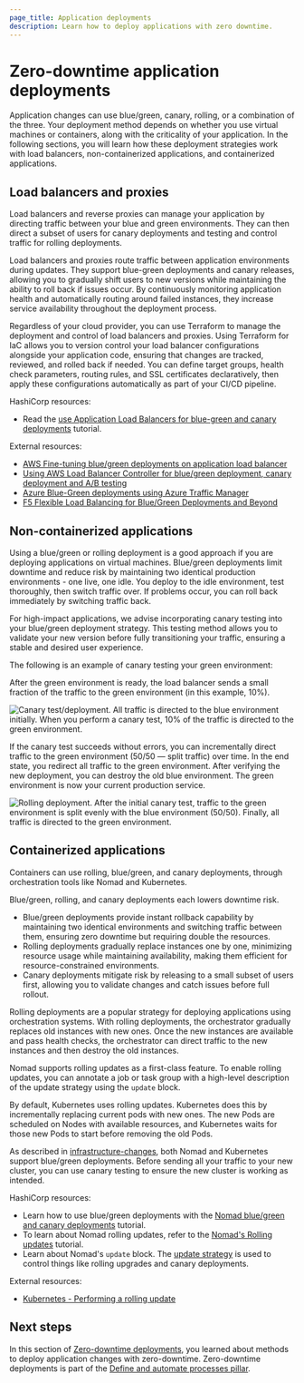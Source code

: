 ```yaml
---
page_title: Application deployments
description: Learn how to deploy applications with zero downtime.
---
```


# Zero-downtime application deployments

Application changes can use blue/green, canary, rolling, or a combination of the three. Your deployment method depends on whether you use virtual machines or containers, along with the criticality of your application. In the following sections, you will learn how these deployment strategies work with load balancers, non-containerized applications, and containerized applications.

## Load balancers and proxies

Load balancers and reverse proxies can manage your application by directing traffic between your blue and green environments. They can then direct a subset of users for canary deployments and testing and control traffic for rolling deployments.

Load balancers and proxies route traffic between application environments during updates. They support blue-green deployments and canary releases, allowing you to gradually shift users to new versions while maintaining the ability to roll back if issues occur. By continuously monitoring application health and automatically routing around failed instances, they increase service availability throughout the deployment process.

Regardless of your cloud provider, you can use Terraform to manage the deployment and control of load balancers and proxies. Using Terraform for IaC allows you to version control your load balancer configurations alongside your application code, ensuring that changes are tracked, reviewed, and rolled back if needed. You can define target groups, health check parameters, routing rules, and SSL certificates declaratively, then apply these configurations automatically as part of your CI/CD pipeline. 

HashiCorp resources:
- Read the [use Application Load Balancers for blue-green and canary deployments](/terraform/tutorials/aws/blue-green-canary-tests-deployments?utm_source=WEBSITE&utm_medium=WEB_BLOG&utm_offer=ARTICLE_PAGE) tutorial.

External resources:
- [AWS Fine-tuning blue/green deployments on application load balancer](https://aws.amazon.com/blogs/devops/blue-green-deployments-with-application-load-balancer/)
- [Using AWS Load Balancer Controller for blue/green deployment, canary deployment and A/B testing](https://aws.amazon.com/blogs/containers/using-aws-load-balancer-controller-for-blue-green-deployment-canary-deployment-and-a-b-testing/)
- [Azure Blue-Green deployments using Azure Traffic Manager](https://azure.microsoft.com/en-us/blog/blue-green-deployments-using-azure-traffic-manager/)
- [F5 Flexible Load Balancing for Blue/Green Deployments and Beyond](https://www.f5.com/resources/solution-guides/flexible-load-balancing-for-blue-green-deployments-and-beyond)

## Non-containerized applications

Using a blue/green or rolling deployment is a good approach if you are deploying applications on virtual machines. Blue/green deployments limit downtime and reduce risk by maintaining two identical production environments - one live, one idle. You deploy to the idle environment, test thoroughly, then switch traffic over. If problems occur, you can roll back immediately by switching traffic back. 

For high-impact applications, we advise incorporating canary testing into your blue/green deployment strategy. This testing method allows you to validate your new version before fully transitioning your traffic, ensuring a stable and desired user experience.

The following is an example of canary testing your green environment:

After the green environment is ready, the load balancer sends a small fraction of the traffic to the green environment (in this example, 10%).

![Canary test/deployment. All traffic is directed to the blue environment initially. When you perform a canary test, 10% of the traffic is directed to the green environment.](/img/docs/well-architected-framework/blue-green-canary-tests-deployments/canary-deployment.png)

If the canary test succeeds without errors, you can incrementally direct traffic to the green environment (50/50 — split traffic) over time. In the end state, you redirect all traffic to the green environment. After verifying the new deployment, you can destroy the old blue environment. The green environment is now your current production service.

![Rolling deployment. After the initial canary test, traffic to the green environment is split evenly with the blue environment (50/50). Finally, all traffic is directed to the green environment.](/img/docs/well-architected-framework/blue-green-canary-tests-deployments/rolling-deployment.png)

## Containerized applications

Containers can use rolling, blue/green, and canary deployments, through orchestration tools like Nomad and Kubernetes.

Blue/green, rolling, and canary deployments each lowers downtime risk. 

- Blue/green deployments provide instant rollback capability by maintaining two identical environments and switching traffic between them, ensuring zero downtime but requiring double the resources. 
- Rolling deployments gradually replace instances one by one, minimizing resource usage while maintaining availability, making them efficient for resource-constrained environments. 
- Canary deployments mitigate risk by releasing to a small subset of users first, allowing you to validate changes and catch issues before full rollout. 

Rolling deployments are a popular strategy for deploying applications using orchestration systems. With rolling deployments, the orchestrator gradually replaces old instances with new ones. Once the new instances are available and pass health checks, the orchestrator can direct traffic to the new instances and then destroy the old instances.

Nomad supports rolling updates as a first-class feature. To enable rolling updates, you can annotate a job or task group with a high-level description of the update strategy using the `update` block.

By default, Kubernetes uses rolling updates. Kubernetes does this by incrementally replacing current pods with new ones. The new Pods are scheduled on Nodes with available resources, and Kubernetes waits for those new Pods to start before removing the old Pods.

As described in [infrastructure-changes](#infrastructure-changes), both Nomad and Kubernetes support blue/green deployments. Before sending all your traffic to your new cluster, you can use canary testing to ensure the new cluster is working as intended.

HashiCorp resources:
- Learn how to use blue/green deployments with the [Nomad blue/green and canary deployments](/nomad/tutorials/job-updates/job-blue-green-and-canary-deployments#blue-green-deployments) tutorial.
- To learn about Nomad rolling updates, refer to the [Nomad's Rolling updates](/nomad/tutorials/job-updates/job-rolling-update) tutorial.
- Learn about Nomad's `update` block. The [update strategy](/nomad/docs/job-specification/update) is used to control things like rolling upgrades and canary deployments.

External resources:
- [Kubernetes - Performing a rolling update](https://kubernetes.io/docs/tutorials/kubernetes-basics/update/update-intro/)

## Next steps

In this section of [Zero-downtime deployments](/well-architected-framework/define-and-automate-processes/deploy-systems/zero-downtime-deployment), you learned about methods to deploy application changes with zero-downtime. Zero-downtime deployments is part of the [Define and automate processes pillar](/well-architected-framework/define-and-automate-processes).
